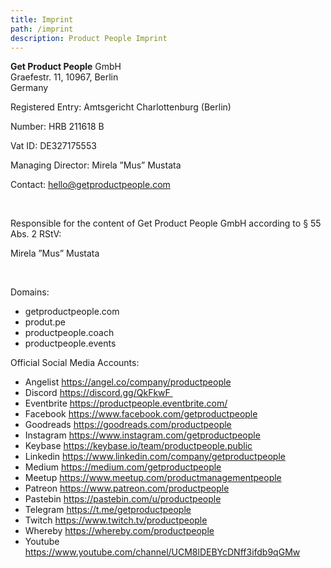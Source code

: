 ```yaml
---
title: Imprint
path: /imprint
description: Product People Imprint
---
```


<strong>Get Product People</strong> GmbH
<br />
Graefestr. 11, 10967, Berlin
<br />
Germany

Registered Entry: Amtsgericht Charlottenburg (Berlin)

Number: HRB 211618 B

Vat ID: DE327175553

Managing Director: Mirela ”Mus” Mustata

Contact: hello@getproductpeople.com

<br />

Responsible for the content of Get Product People GmbH according to § 55 Abs. 2 RStV:

Mirela ”Mus” Mustata

<br />

Domains:
- getproductpeople.com
- produt.pe
- productpeople.coach
- productpeople.events

Official Social Media Accounts:
- Angelist https://angel.co/company/productpeople
- Discord https://discord.gg/QkFkwF 
- Eventbrite https://productpeople.eventbrite.com/
- Facebook https://www.facebook.com/getproductpeople
- Goodreads https://goodreads.com/productpeople
- Instagram https://www.instagram.com/getproductpeople
- Keybase https://keybase.io/team/productpeople.public
- Linkedin https://www.linkedin.com/company/getproductpeople
- Medium https://medium.com/getproductpeople
- Meetup https://www.meetup.com/productmanagementpeople
- Patreon https://www.patreon.com/productpeople
- Pastebin https://pastebin.com/u/productpeople
- Telegram https://t.me/getproductpeople
- Twitch https://www.twitch.tv/productpeople
- Whereby https://whereby.com/productpeople
- Youtube https://www.youtube.com/channel/UCM8lDEBYcDNff3ifdb9qGMw
